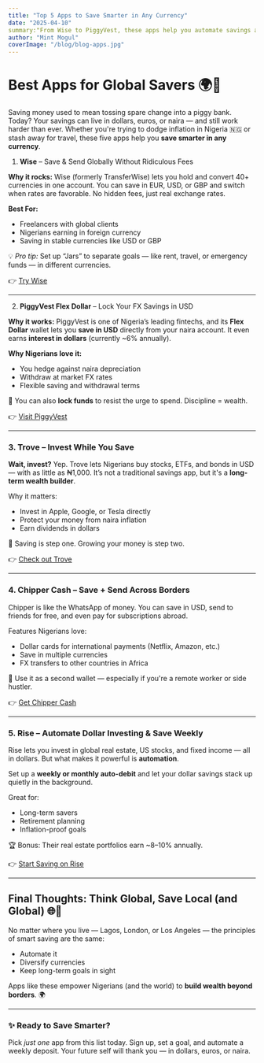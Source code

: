 ```yaml
---
title: "Top 5 Apps to Save Smarter in Any Currency"
date: "2025-04-10"
summary:"From Wise to PiggyVest, these apps help you automate savings and avoid inflation traps."
author: "Mint Mogul"
coverImage: "/blog/blog-apps.jpg"
---
```



# Best Apps for Global Savers 🌍💸


Saving money used to mean tossing spare change into a piggy bank. Today? Your savings can live in dollars, euros, or naira — and still work harder than ever. Whether you're trying to dodge inflation in Nigeria 🇳🇬 or stash away for travel, these five apps help you **save smarter in any currency**.



 1.  **Wise** – Save & Send Globally Without Ridiculous Fees

**Why it rocks:** Wise (formerly TransferWise) lets you hold and convert 40+ currencies in one account. You can save in EUR, USD, or GBP and switch when rates are favorable. No hidden fees, just real exchange rates.

**Best For:**  
- Freelancers with global clients  
- Nigerians earning in foreign currency  
- Saving in stable currencies like USD or GBP  

💡 *Pro tip:* Set up “Jars” to separate goals — like rent, travel, or emergency funds — in different currencies.


👉 [Try Wise](https://wise.com)

---

 2. **PiggyVest Flex Dollar** – Lock Your FX Savings in USD

**Why it works:** PiggyVest is one of Nigeria’s leading fintechs, and its **Flex Dollar** wallet lets you **save in USD** directly from your naira account. It even earns **interest in dollars** (currently ~6% annually).

**Why Nigerians love it:**
- You hedge against naira depreciation
- Withdraw at market FX rates
- Flexible saving and withdrawal terms

🔐 You can also **lock funds** to resist the urge to spend. Discipline = wealth.

👉 [Visit PiggyVest](https://www.piggyvest.com)

---

### 3.  **Trove** – Invest While You Save

**Wait, invest?** Yep. Trove lets Nigerians buy stocks, ETFs, and bonds in USD — with as little as ₦1,000. It’s not a traditional savings app, but it's a **long-term wealth builder**.

Why it matters:
- Invest in Apple, Google, or Tesla directly
- Protect your money from naira inflation
- Earn dividends in dollars

💼 Saving is step one. Growing your money is step two.

👉 [Check out Trove](https://www.troveapp.co)

---

### 4. **Chipper Cash** – Save + Send Across Borders

Chipper is like the WhatsApp of money. You can save in USD, send to friends for free, and even pay for subscriptions abroad.

Features Nigerians love:
- Dollar cards for international payments (Netflix, Amazon, etc.)
- Save in multiple currencies
- FX transfers to other countries in Africa

🔄 Use it as a second wallet — especially if you're a remote worker or side hustler.

👉 [Get Chipper Cash](https://chippercash.com)

---

### 5.  **Rise** – Automate Dollar Investing & Save Weekly

Rise lets you invest in global real estate, US stocks, and fixed income — all in dollars. But what makes it powerful is **automation**.

Set up a **weekly or monthly auto-debit** and let your dollar savings stack up quietly in the background.

Great for:
- Long-term savers
- Retirement planning
- Inflation-proof goals

🏆 Bonus: Their real estate portfolios earn ~8–10% annually.

👉 [Start Saving on Rise](https://risevest.com)

---

## Final Thoughts: Think Global, Save Local (and Global) 🌐💼

No matter where you live — Lagos, London, or Los Angeles — the principles of smart saving are the same:

- Automate it  
- Diversify currencies  
- Keep long-term goals in sight  

Apps like these empower Nigerians (and the world) to **build wealth beyond borders**. 🌍

---

### ✨ Ready to Save Smarter?

Pick *just one* app from this list today. Sign up, set a goal, and automate a weekly deposit. Your future self will thank you — in dollars, euros, or naira.


